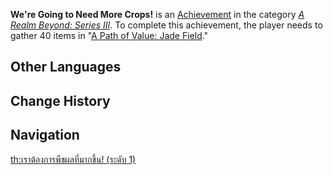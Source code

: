 {{Achievement Infobox
|title        = We're Going to Need More Crops!
|id           = 81087
|order id     = 1088
|category     = A Realm Beyond: Series III
|description  = Gather 40 items in "[[A Path of Value: Jade Field]]."
|requirements = 
|primogems    = 5
|tracking     = Tracks the total number of plants gathered.
|topic        = 
|set          = We're Going to Need More Crops!
|tier         = 1
|tiers_total  = 3
|tier1        = We're Going to Need More Crops! (Tier 1)
|tier2        = We're Going to Need More Crops! (Tier 2)
|tier3        = We're Going to Need More Crops! (Tier 3)
|prev         = 
|next         = We're Going to Need More Crops! (Tier 2)
}}
'''We're Going to Need More Crops!''' is an [[Achievement]] in the category ''[[A Realm Beyond: Series III]]''. To complete this achievement, the player needs to gather 40 items in "[[A Path of Value: Jade Field]]."
<!--
==Trivia==

==Video Guides==
{{EVT
|video1   = 
|caption1 = 
}}
-->
==Other Languages==
{{Transclude|We're Going to Need More Crops!|Other Languages}}

==Change History==
{{Change History|2.0}}
<!--
==References==
{{Reflist}}
-->
==Navigation==
{{Achievement Navbox|A Realm Beyond: Series III}}
[[th:เราต้องการพืชผลที่มากขึ้น! (ระดับ 1)]]